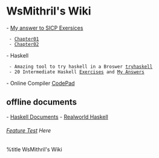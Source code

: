 = WsMithril's Wiki =
- [[SICP-Exercise/index| My answer to SICP Exersices]]
  - [[SICP-Exercise/Chapter01|Chapter01]]
  - [[SICP-Exercise/Chapter02|Chapter02]]

- Haskell
  - Amazing tool to try haskell in a Broswer [[http://tryhaskell.org/|tryhaskell]]
  - 20 Intermediate Haskell [[haskell/20-intermediate|Exercises]] and [[/haskell/20-intermediate-ans|My Answers]]

- Online Compiler [[http://codepad.org/|CodePad]]


== offline documents ==
- [[/haskell-doc/| Haskell Documents]]
- [[/realworld-haskell/| Realworld Haskell]]

====== [[feature_test| Feature Test]] Here ======
%title WsMithril's Wiki
